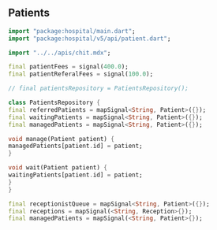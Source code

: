 ## Patients

```dart
import "package:hospital/main.dart";
import "package:hospital/v5/api/patient.dart";

import "../../apis/chit.mdx";

final patientFees = signal(400.0);
final patientReferalFees = signal(100.0);

// final patientsRepository = PatientsRepository();

class PatientsRepository {
final referredPatients = mapSignal<String, Patient>({});
final waitingPatients = mapSignal<String, Patient>({});
final managedPatients = mapSignal<String, Patient>({});

void manage(Patient patient) {
managedPatients[patient.id] = patient;
}

void wait(Patient patient) {
waitingPatients[patient.id] = patient;
}
}

final receptionistQueue = mapSignal<String, Patient>({});
final receptions = mapSignal(<String, Reception>{});
final managedPatients = mapSignal(<String, Patient>{});
```
